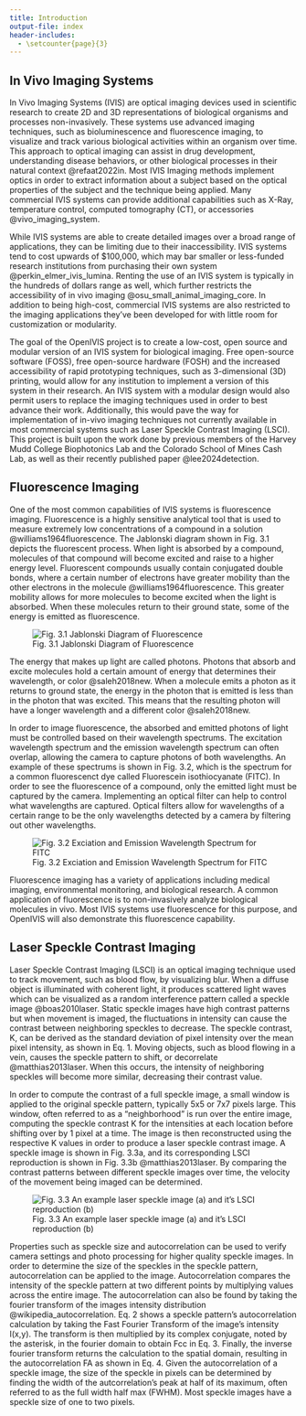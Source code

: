 ```yaml
---
title: Introduction
output-file: index
header-includes:
  - \setcounter{page}{3}  
---
```


## In Vivo Imaging Systems {#in-vivo-imaging-systems}
\indent In Vivo Imaging Systems (IVIS) are optical imaging devices used in scientific research to create 2D and 3D representations of biological organisms and processes non-invasively. These systems use advanced imaging techniques, such as bioluminescence and fluorescence imaging, to visualize and track various biological activities within an organism over time. This approach to optical imaging can assist in drug development, understanding disease behaviors, or other biological processes in their natural context @refaat2022in. Most IVIS Imaging methods implement optics in order to extract information about a subject based on the optical properties of the subject and the technique being applied. Many commercial IVIS systems can provide additional capabilities such as X-Ray, temperature control, computed tomography (CT), or accessories @vivo_imaging_system.

\indent While IVIS systems are able to create detailed images over a broad range of applications, they can be limiting due to their inaccessibility. IVIS systems tend to cost upwards of $100,000, which may bar smaller or less-funded research institutions from purchasing their own system @perkin_elmer_ivis_lumina. Renting the use of an IVIS system is typically in the hundreds of dollars range as well, which further restricts the accessibility of in vivo imaging @osu_small_animal_imaging_core. In addition to being high-cost, commercial IVIS systems are also restricted to the imaging applications they’ve been developed for with little room for customization or modularity. 

\indent The goal of the OpenIVIS project is to create a low-cost, open source and modular version of an IVIS system for biological imaging. Free open-source software (FOSS), free open-source hardware (FOSH) and the increased accessibility of rapid prototyping techniques, such as 3-dimensional (3D) printing, would allow for any institution to implement a version of this system in their research. An IVIS system with a modular design would also permit users to replace the imaging techniques used in order to best advance their work. Additionally, this would pave the way for implementation of in-vivo imaging techniques not currently available in most commercial systems such as Laser Speckle Contrast Imaging (LSCI). This project is built upon the work done by previous members of the Harvey Mudd College Biophotonics Lab and the Colorado School of Mines Cash Lab, as well as their recently published paper @lee2024detection.


## Fluorescence Imaging {#fluorescence-imaging}
\indent One of the most common capabilities of IVIS systems is fluorescence imaging. Fluorescence is a highly sensitive analytical tool that is used to measure extremely low concentrations of a compound in a solution @williams1964fluorescence. The Jablonski diagram shown in Fig. 3.1 depicts the fluorescent process. When light is absorbed by a compound, molecules of that compound will become excited and raise to a higher energy level. Fluorescent compounds usually contain conjugated double bonds, where a certain number of electrons have greater mobility than the other electrons in the molecule @williams1964fluorescence. This greater mobility allows for more molecules to become excited when the light is absorbed. When these molecules return to their ground state, some of the energy is emitted as fluorescence.

![Fig. 3.1 Jablonski Diagram of Fluorescence](./images/jablonski_diagram.png)

\indent The energy that makes up light are called photons. Photons that absorb and excite molecules hold a certain amount of energy that determines their wavelength, or color @saleh2018new. When a molecule emits a photon as it returns to ground state, the energy in the photon that is emitted is less than in the photon that was excited. This means that the resulting photon will have a longer wavelength and a different color @saleh2018new. 

\indent In order to image fluorescence, the absorbed and emitted photons of light must be controlled based on their wavelength spectrums. The excitation wavelength spectrum and the emission wavelength spectrum can often overlap, allowing the camera to capture photons of both wavelengths. An example of these spectrums is shown in Fig. 3.2, which is the spectrum for a common fluorescenct dye called Fluorescein isothiocyanate (FITC). In order to see the fluorescence of a compound, only the emitted light must be captured by the camera. Implementing an optical filter can help to control what wavelengths are captured. Optical filters allow for wavelengths of a certain range to be the only wavelengths detected by a camera by filtering out other wavelengths.

![Fig. 3.2 Exciation and Emission Wavelength Spectrum for FITC](./images/spectrum.png)

\indent Fluorescence imaging has a variety of applications including medical imaging, environmental monitoring, and biological research. A common application of fluorescence is to non-invasively analyze biological molecules in vivo. Most IVIS systems use fluorescence for this purpose, and OpenIVIS will also demonstrate this fluorescence capability. 


## Laser Speckle Contrast Imaging {#laser-speckle-contrast-imaging}
Laser Speckle Contrast Imaging (LSCI) is an optical imaging technique used to track movement, such as blood flow, by visualizing blur. When a diffuse object is illuminated with coherent light, it produces scattered light waves which can be visualized as a random interference pattern called a speckle image @boas2010laser. Static speckle images have high contrast patterns but when movement is imaged, the fluctuations in intensity can cause the contrast between neighboring speckles to decrease. The speckle contrast, K, can be derived as the standard deviation of pixel intensity over the mean pixel intensity, as shown in Eq. 1. Moving objects, such as blood flowing in a vein, causes the speckle pattern to shift, or decorrelate @matthias2013laser. When this occurs, the intensity of neighboring speckles will become more similar, decreasing their contrast value. 

\begin{align}
K = \frac{\sigma }{<I>} \quad \text{(Eq.1)}
\end{align}

In order to compute the contrast of a full speckle image, a small window is applied to the original speckle pattern, typically 5x5 or 7x7 pixels large. This window, often referred to as a “neighborhood” is run over the entire image, computing the speckle contrast K for the intensities at each location before shifting over by 1 pixel at a time. The image is then reconstructed using the respective K values in order to produce a laser speckle contrast image. A speckle image is shown in Fig. 3.3a, and its corresponding LSCI reproduction is shown in Fig. 3.3b @matthias2013laser. By comparing the contrast patterns between different speckle images over time, the velocity of the movement being imaged can be determined.

![Fig. 3.3 An example laser speckle image (a) and it's LSCI reproduction (b)](./images/speckleEx.png)

Properties such as speckle size and autocorrelation can be used to verify camera settings and photo processing for higher quality speckle images. In order to determine the size of the speckles in the speckle pattern, autocorrelation can be applied to the image. Autocorrelation compares the intensity of the speckle pattern at two different points by multiplying values across the entire image. The autocorrelation can also be found by taking the fourier transform of the images intensity distribution @wikipedia_autocorrelation. Eq. 2 shows a speckle pattern’s autocorrelation calculation by taking the Fast Fourier Transform of the image’s intensity I(x,y). The transform is then multiplied by its complex conjugate, noted by the asterisk, in the fourier domain to obtain Fcc in Eq. 3. Finally, the inverse fourier transform returns the calculation to the spatial domain, resulting in the autocorrelation FA  as shown in Eq. 4. Given the autocorrelation of a speckle image, the size of the speckle in pixels can be determined by finding the width of the autcorrelation’s peak at half of its maximum, often referred to as the full width half max (FWHM). Most speckle images have a speckle size of one to two pixels. 

\begin{align}
F_{fft}(f) &= \text{FFT}\{I(x,y)\} \quad \text{(Eq.2)} \\
F_{cc}(f) &= F_{fft}(f) \times F_{fft}^{*}(f) \quad \text{(Eq.3)} \\
F_{A}(t) &= \text{IFFT}\{F_{cc}(f)\} \quad \text{(Eq.4)}
\end{align}


